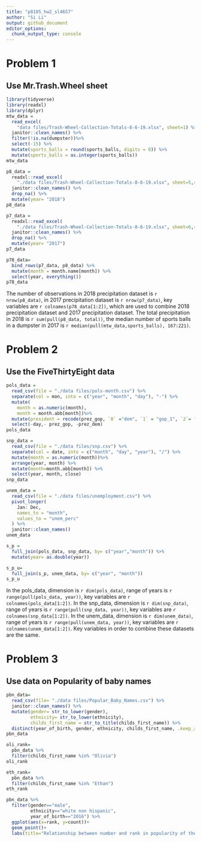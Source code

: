 ```yaml
---
title: "p8105_hw2_sl4657"
author: "Si Li"
output: github_document
editor_options: 
  chunk_output_type: console
---
```


# Problem 1
## Use Mr.Trash.Wheel sheet
```r
library(tidyverse)
library(readxl)
library(dplyr)
mtw_data = 
  read_excel(
    "data files/Trash-Wheel-Collection-Totals-8-6-19.xlsx", sheet=1) %>% 
  janitor::clean_names() %>% 
  filter(!is.na(dumpster))%>% 
  select(-15) %>% 
  mutate(sports_balls = round(sports_balls, digits = 0)) %>% 
  mutate(sports_balls = as.integer(sports_balls))
mtw_data
```

```r
p8_data = 
  readxl::read_excel(
    "./data files/Trash-Wheel-Collection-Totals-8-6-19.xlsx", sheet=5,range = "A2:B14") %>% 
  janitor::clean_names() %>% 
  drop_na() %>% 
  mutate(year= "2018")
p8_data

p7_data = 
  readxl::read_excel(
    "./data files/Trash-Wheel-Collection-Totals-8-6-19.xlsx", sheet=6,range = "A2:B14") %>% 
  janitor::clean_names() %>% 
  drop_na() %>% 
  mutate(year= "2017")
p7_data

p78_data=
  bind_rows(p7_data, p8_data) %>% 
  mutate(month = month.name[month]) %>% 
  select(year, everything())
p78_data
```
The number of observations in 2018 precipitation dataset is `r nrow(p8_data)`, in 2017 precipitation dataset is `r nrow(p7_data)`, key variables are `r colnames(p78_data[1:2])`, which are used to combine 2018 precipitation dataset and 2017 precipitation dataset. The total precipitation in 2018 is `r sum(pull(p8_data, total))`, the median number of sports balls in a dumpster in 2017 is `r median(pull(mtw_data,sports_balls), 167:221)`.

# Problem 2
##  Use the FiveThirtyEight data
```r
pols_data = 
  read_csv(file = "./data files/pols-month.csv") %>% 
  separate(col = mon, into = c("year", "month", "day"), "-") %>%
  mutate(
    month = as.numeric(month),
    month = month.abb[month])%>% 
  mutate(president = recode(prez_gop, `0` ="dem", `1` = "gop_1", `2`= "gop_2")) %>% 
  select(-day,- prez_gop, -prez_dem)
pols_data

snp_data =
  read_csv(file = "./data files/snp.csv") %>% 
  separate(col = date, into = c("month", "day", "year"), "/") %>% 
  mutate(month = as.numeric(month))%>% 
  arrange(year, month) %>% 
  mutate(month=month.abb[month]) %>% 
  select(year, month, close) 
snp_data

unem_data =
  read_csv(file = "./data files/unemployment.csv") %>% 
  pivot_longer(
    Jan: Dec,
    names_to = "month",
    values_to = "unem_perc"
  ) %>% 
  janitor::clean_names()
unem_data

s_p = 
  full_join(pols_data, snp_data, by= c("year","month")) %>% 
  mutate(year= as.double(year))

s_p_u=
  full_join(s_p, unem_data, by= c("year", "month"))
s_p_u

```
In the pols_data, dimension is `r dim(pols_data)`, range of years is `r range(pull(pols_data, year))`,  key variables are `r colnames(pols_data[1:2])`.
In the snp_data, dimension is `r dim(snp_data)`, range of years is `r range(pull(snp_data, year))`,  key variables are `r colnames(snp_data[1:2])`.
In the unem_data, dimension is `r dim(unem_data)`, range of years is `r range(pull(unem_data, year))`,  key variables are `r colnames(unem_data[1:2])`.
Key variables in order to combine these datasets are the same.

# Problem 3
## Use data on Popularity of baby names
```r
pbn_data=
  read_csv(file= "./data files/Popular_Baby_Names.csv") %>%
  janitor::clean_names() %>%
  mutate(gender= str_to_lower(gender),
         ethnicity= str_to_lower(ethnicity),
         childs_first_name = str_to_title(childs_first_name)) %>% 
  distinct(year_of_birth, gender, ethnicity, childs_first_name, .keep_all = TRUE)
pbn_data

oli_rank=
  pbn_data %>%
  filter(childs_first_name %in% "Olivia")
oli_rank

eth_rank=
  pbn_data %>% 
  filter(childs_first_name %in% "Ethan")
eth_rank

pbn_data %>% 
  filter(gender=="male",
         ethnicity=="white non hispanic",
         year_of_birth=="2016") %>% 
  ggplot(aes(x=rank, y=count))+
  geom_point()+
  labs(title="Relationship between number and rank in popularity of the name of a male, white non-hispanic child born in 2016")
```

